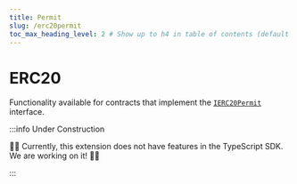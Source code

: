 ```yaml
---
title: Permit
slug: /erc20permit
toc_max_heading_level: 2 # Show up to h4 in table of contents (default is up to h3)
---
```


# ERC20

Functionality available for contracts that implement the [`IERC20Permit`](/contracts/IERC20Permit) interface.

:::info Under Construction

🚧👷 Currently, this extension does not have features in the TypeScript SDK. We are working on it! 🚧👷

:::
